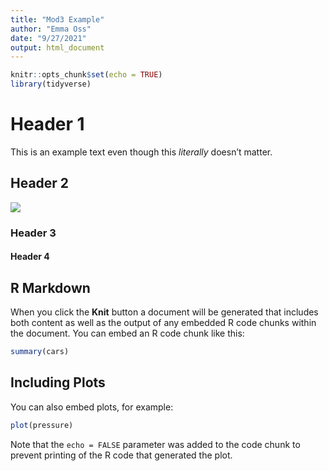 ```yaml
---
title: "Mod3 Example"
author: "Emma Oss"
date: "9/27/2021"
output: html_document
---
```


```r
knitr::opts_chunk$set(echo = TRUE)
library(tidyverse)
```
# Header 1
This is an example text even though this *literally* doesn't matter.

## Header 2
![](https://cdn.vox-cdn.com/thumbor/E4GjwklhXnnDlW4p2Vw5jdvPYvw=/0x0:3500x2450/1200x800/filters:focal(1470x945:2030x1505)/cdn.vox-cdn.com/uploads/chorus_image/image/69321549/1233012384.0.jpg)

### Header 3

#### Header 4

## R Markdown


When you click the **Knit** button a document will be generated that includes both content as well as the output of any embedded R code chunks within the document. You can embed an R code chunk like this:

```r
summary(cars)
```

## Including Plots

You can also embed plots, for example:

```r
plot(pressure)
```

Note that the `echo = FALSE` parameter was added to the code chunk to prevent printing of the R code that generated the plot.
